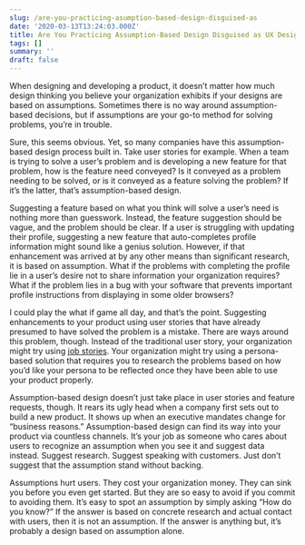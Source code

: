 ```yaml
---
slug: /are-you-practicing-asumption-based-design-disguised-as
date: '2020-03-13T13:24:03.000Z'
title: Are You Practicing Assumption-Based Design Disguised as UX Design
tags: []
summary: ''
draft: false
---
```


When designing and developing a product, it doesn’t matter how much design thinking you believe your organization exhibits if your designs are based on assumptions. Sometimes there is no way around assumption-based decisions, but if assumptions are your go-to method for solving problems, you’re in trouble.

Sure, this seems obvious. Yet, so many companies have this assumption-based design process built in. Take user stories for example. When a team is trying to solve a user’s problem and is developing a new feature for that problem, how is the feature need conveyed? Is it conveyed as a problem needing to be solved, or is it conveyed as a feature solving the problem? If it’s the latter, that’s assumption-based design.

Suggesting a feature based on what you think will solve a user’s need is nothing more than guesswork. Instead, the feature suggestion should be vague, and the problem should be clear. If a user is struggling with updating their profile, suggesting a new feature that auto-completes profile information might sound like a genius solution. However, if that enhancement was arrived at by any other means than significant research, it is based on assumption. What if the problems with completing the profile lie in a user’s desire not to share information your organization requires? What if the problem lies in a bug with your software that prevents important profile instructions from displaying in some older browsers?

I could play the what if game all day, and that’s the point. Suggesting enhancements to your product using user stories that have already presumed to have solved the problem is a mistake. There are ways around this problem, though. Instead of the traditional user story, your organization might try using [job stories](<http://blog.intercom.io/using-job-stories-design-features-ui-ux/>). Your organization might try using a persona-based solution that requires you to research the problems based on how you’d like your persona to be reflected once they have been able to use your product properly.

Assumption-based design doesn’t just take place in user stories and feature requests, though. It rears its ugly head when a company first sets out to build a new product. It shows up when an executive mandates change for “business reasons.” Assumption-based design can find its way into your product via countless channels. It’s your job as someone who cares about users to recognize an assumption when you see it and suggest data instead. Suggest research. Suggest speaking with customers. Just don’t suggest that the assumption stand without backing.

Assumptions hurt users. They cost your organization money. They can sink you before you even get started. But they are so easy to avoid if you commit to avoiding them. It’s easy to spot an assumption by simply asking “How do you know?” If the answer is based on concrete research and actual contact with users, then it is not an assumption. If the answer is anything but, it’s probably a design based on assumption alone.


  
